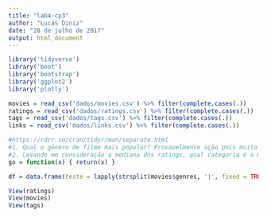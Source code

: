 ```yaml
---
title: "lab4-cp3"
author: "Lucas Diniz"
date: "28 de julho de 2017"
output: html_document
---
```


```r

library('tidyverse')
library('boot')
library('bootstrap')
library('ggplot2')
library('plotly')

movies = read_csv('dados/movies.csv') %>% filter(complete.cases(.))
ratings = read_csv('dados/ratings.csv') %>% filter(complete.cases(.))
tags = read_csv('dados/tags.csv') %>% filter(complete.cases(.))
links = read_csv('dados/links.csv') %>% filter(complete.cases(.))

#https://rdrr.io/cran/tidyr/man/separate.html
#1. Qual o gênero de filme mais popular? Provavelmente ação pois muito dinheiro é injetado nesse gênero.
#2. Levando em consideração a mediana dos ratings, qual categoria é a mais bem avaliada? Difícil saber, mas creio que seja Drama.
go = function(x) { return(x) }

df = data.frame(teste = lapply(strsplit(movies$genres, '|', fixed = TRUE), go))

View(ratings)
View(movies)
View(tags)

```

